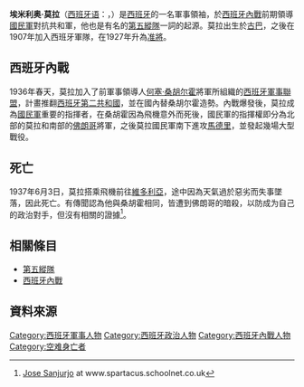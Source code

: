 
'''埃米利奥·莫拉'''（[[西班牙语|西班牙语]]：'''{{lang|es|Emilio Mola Vidal}}'''，{{bd|1887年|6月9日|1937年|6月3日|catIdx=Emilio Mola Vidal}}）是[[西班牙|西班牙]]的一名軍事領袖，於[[西班牙內戰|西班牙內戰]]前期領導[[國民軍|國民軍]]對抗共和軍，他也是有名的[[第五縱隊|第五縱隊]]一詞的起源。莫拉出生於[[古巴|古巴]]，之後在1907年加入西班牙軍隊，在1927年升為[[准將|准將]]。

==西班牙內戰==
1936年春天，莫拉加入了前軍事領導人[[何塞·桑胡尔霍|何塞·桑胡尔霍]]將軍所組織的[[西班牙軍事聯盟|西班牙軍事聯盟]]，計畫推翻[[西班牙第二共和國|西班牙第二共和國]]，並在國內替桑胡尔霍造勢。內戰爆發後，莫拉成為[[國民軍|國民軍]]重要的指揮者，在桑胡霍因為飛機意外而死後，國民軍的指揮權即分為北部的莫拉和南部的[[佛朗哥|佛朗哥]]將軍，之後莫拉國民軍南下進攻[[馬德里|馬德里]]，並發起幾場大型戰役。

==死亡==
1937年6月3日，莫拉搭乘飛機前往[[維多利亞_(西班牙)|維多利亞]]，途中因為天氣過於惡劣而失事墜落，因此死亡。有傳聞認為他與桑胡霍相同，皆遭到佛朗哥的暗殺，以防成为自己的政治對手，但沒有相關的證據<ref>[http://www.spartacus.schoolnet.co.uk/SPsanjurjo.htm Jose Sanjurjo<!-- bot-generated title -->] {{Wayback|url=http://www.spartacus.schoolnet.co.uk/SPsanjurjo.htm |date=20070102050955 }} at www.spartacus.schoolnet.co.uk</ref>。

==相關條目==
*[[第五縱隊|第五縱隊]]
*[[西班牙內戰|西班牙內戰]]

==資料來源==
<references/>

{{Authority control}}
[[Category:西班牙軍事人物|Category:西班牙軍事人物]]
[[Category:西班牙政治人物|Category:西班牙政治人物]]
[[Category:西班牙內戰人物|Category:西班牙內戰人物]]
[[Category:空难身亡者|Category:空难身亡者]]